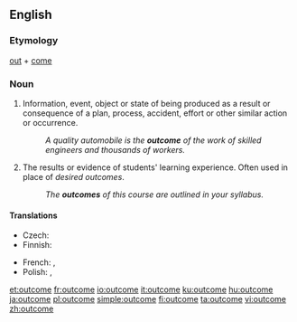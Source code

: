 {{wikipedia}}
==English==

===Etymology===
[[out]] + [[come]]

===Noun===
{{en-noun}}

# Information, event, object or state of being produced as a result or consequence of a plan, process, accident, effort or other similar action or occurrence.
#: ''A quality automobile is the '''outcome''' of the work of skilled engineers and thousands of workers.''
# {{context|education}} The results or evidence of students' learning experience. Often used in place of ''desired outcomes''.
#: ''The '''outcomes''' of this course are outlined in your syllabus.''

====Translations====
{{trans-top|result}}
* Czech: {{t+|cs|výsledek|m}}
* Finnish: {{t+|fi|tulos}}
{{trans-mid}}
* French: {{t+|fr|issue|f}}, {{t+|fr|résultat|m}}
* Polish: {{t+|pl|rezultat}},  {{t|pl|wynik}}
{{trans-bottom}}

[[et:outcome]]
[[fr:outcome]]
[[io:outcome]]
[[it:outcome]]
[[ku:outcome]]
[[hu:outcome]]
[[ja:outcome]]
[[pl:outcome]]
[[simple:outcome]]
[[fi:outcome]]
[[ta:outcome]]
[[vi:outcome]]
[[zh:outcome]]
